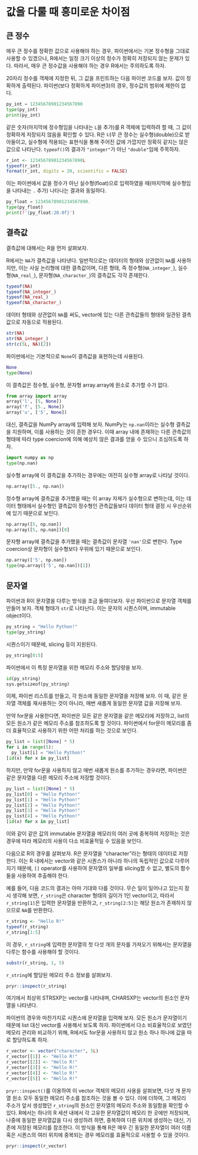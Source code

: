 # 값을 다룰 때 흥미로운 차이점 {#interesting-differences}

## 큰 정수

매우 큰 정수를 정확한 값으로 사용해야 하는 경우, 파이썬에서는 기본 정수형을 그대로 사용할 수 있겠으나, R에서는 일정 크기 이상의 정수가 정확히 저장되지 않는 문제가 있다. 따라서, 매우 큰 정수값을 사용해야 하는 경우 R에서는 주의하도록 하자.

20자리 정수를 객체에 지정한 뒤, 그 값을 프린트하는 다음 파이썬 코드를 보자. 값이 정확하게 출력된다. 파이썬(보다 정확하게 파이썬3)의 경우, 정수값의 범위에 제한이 없다.

```python
py_int = 12345678901234567890
type(py_int)
print(py_int)
```


같은 숫자(마지막에 정수형임을 나타내는 `L`을 추가)를 R 객체에 입력하려 할 때, 그 값이 정확하게 저장되지 않음을 확인할 수 있다. R은 너무 큰 정수는 실수형(double)으로 받아들이고, 실수형에 적용되는 표현식을 통해 주어진 값에 가깝지만 정확히 같지는 않은 값으로 나타난다. `typeof()`의 결과가 `"integer"`가 아닌 `"double"`임에 주목하자.

```r
r_int <- 12345678901234567890L
typeof(r_int)
format(r_int, digits = 20, scientific = FALSE)
```


이는 파이썬에서 값을 정수가 아닌 실수형(float)으로 입력하였을 때(마지막에 실수형임을 나타내는 `.` 추가) 나타나는 결과와 동일하다.

```python
py_float = 12345678901234567890.
type(py_float)
print(f'{py_float:20.0f}')
```


## 결측값

결측값에 대해서는 R을 먼저 살펴보자.

R에서는 `NA`가 결측값을 나타낸다. 일반적으로는 데이터의 형태와 상관없이 `NA`를 사용하지만, 이는 사실 논리형에 대한 결측값이며, 다른 형태, 즉 정수형(`NA_integer_`), 실수형(`NA_real_`), 문자형(`NA_character_`)의 결측값도 각각 존재한다.

```r
typeof(NA)
typeof(NA_integer_)
typeof(NA_real_)
typeof(NA_character_)
```

데이터 형태와 상관없이 `NA`를 써도, vector에 있는 다른 관측값들의 형태와 일관된 결측값으로 자동으로 적용된다.

```r
str(NA)
str(NA_integer_)
str(c(5L, NA)[2])
```


파이썬에서는 기본적으로 `None`이 결측값을 표현하는데 사용된다.

```python
None
type(None)
```

이 결측값은 정수형, 실수형, 문자형 array.array에 원소로 추가할 수가 없다.

```python
from array import array
array('l', [5, None])
array('f', [5., None])
array('u', ['5', None])
```

대신, 결측값을 NumPy array에 입력해 보자. NumPy는 `np.nan`이라는 실수형 결측값을 지원하며, 이를 사용하는 것이 흔한 경우다. 이때 array 내에 존재하는 다른 관측값의 형태에 따라 type coercion에 의해 예상치 않은 결과를 얻을 수 있으니 조심하도록 하자.

```python
import numpy as np
type(np.nan)
```

실수형 array에 이 결측값을 추가하는 경우에는 여전히 실수형 array로 나타날 것이다.

```python
np.array([5., np.nan])
```

정수형 array에 결측값을 추가했을 때는 이 array 자체가 실수형으로 변하는데, 이는 데이터 형태에서 실수형인 결측값이 정수형인 관측값들보다 데이터 형태 결정 시 우선순위에 있기 때문으로 보인다.

```python
np.array([5, np.nan])
np.array([5, np.nan])[0]
```


문자형 array에 결측값을 추가했을 때는 결측값이 문자열 `'nan'`으로 변한다. Type coercion상 문자형이 실수형보다 우위에 있기 때문으로 보인다.

```python
np.array(['5', np.nan])
type(np.array(['5', np.nan])[1])
```




## 문자열

파이썬과 R이 문자열을 다루는 방식을 조금 들여다보자. 우선 파이썬으로 문자열 객체를 만들어 보자. 객체 형태가 `str`로 나타난다. 이는 문자의 시퀀스이며, immutable object이다.

```python
py_string = "Hello Python!"
type(py_string)
```

시퀀스이기 때문에, slicing 등이 지원된다.

```python
py_string[0:5]
```

파이썬에서 이 특정 문자열을 위한 메모리 주소와 할당량을 보자.

```python
id(py_string)
sys.getsizeof(py_string)
```

이제, 파이썬 리스트를 만들고, 각 원소에 동일한 문자열을 저장해 보자. 이 때, 같은 문자열 객체를 재사용하는 것이 아니라, 매번 새롭게 동일한 문자열 값을 저장해 보자.

만약 for문을 사용한다면, 파이썬은 모든 같은 문자열을 같은 메모리에 저장하고, list의 모든 원소가 같은 메모리 주소를 참조하도록 할 것이다. 파이썬에서 for문이 메모리를 좀 더 효율적으로 사용하기 위한 어떤 처리를 하는 것으로 보인다.

```python
py_list = list([None] * 5)
for i in range(5):
  py_list[i] = "Hello Python!"
[id(x) for x in py_list]
```

하지만, 만약 for문을 사용하지 않고 매번 새롭게 원소를 추가하는 경우라면, 파이썬은 같은 문자열을 다른 메모리 주소에 저장할 것이다. 

```python
py_list = list([None] * 5)
py_list[0] = "Hello Python!"
py_list[1] = "Hello Python!"
py_list[2] = "Hello Python!"
py_list[3] = "Hello Python!"
py_list[4] = "Hello Python!"
[id(x) for x in py_list]
```

이와 같이 같은 값의 immutable 문자열을 메모리의 여러 곳에 중복하여 저장하는 것은 경우에 따라 메모리의 사용이 다소 비효율적일 수 있음을 보인다.



다음으로 R의 경우를 살펴보자. R은 문자열을 "character"라는 형태의 데이터로 저장한다. 이는 R 내에서는 vector와 같은 시퀀스가 아니라 하나의 독립적인 값으로 다루어지기 때문에, `[]` operator를 사용하여 문자열의 일부를 slicing할 수 없고, 별도의 함수들을 사용하여 추출해야 한다.

예를 들어, 다음 코드의 결과는 아마 기대와 다를 것이다. 무슨 일이 일어나고 있는지 잠시 생각해 보면, `r_string`은 character 형태의 길이가 1인 vector이고, 따라서 `r_string[1]`은 입력한 문자열을 반환하고, `r_string[2:5]`는 해당 원소가 존재하지 않으므로 `NA`를 반환한다.

```r
r_string <- "Hello R!"
typeof(r_string)
r_string[1:5]
```

이 경우, `r_string`에 입력한 문자열의 첫 다섯 개의 문자를 가져오기 위해서는 문자열을 다루는 함수를 사용해야 할 것이다.

```r
substr(r_string, 1, 5)
```

`r_string`에 할당된 메모리 주소 정보를 살펴보자.

```r
pryr::inspect(r_string)
```

여기에서 최상위 STRSXP는 vector를 나타내며, CHARSXP는 vector의 원소인 문자열을 나타낸다.

파이썬의 경우와 마찬가지로 시퀀스에 문자열을 입력해 보자. 모든 원소가 문자열이기 때문에 list 대신 vector를 사용해서 보도록 하자. 파이썬에서 다소 비효율적으로 보였던 메모리 관리와 비교하기 위해, R에서도 for문을 사용하지 않고 원소 하나 하나에 값을 따로 할당하도록 하자.

```r
r_vector <- vector("character", 5L)
r_vector[[1]] <- "Hello R!"
r_vector[[2]] <- "Hello R!"
r_vector[[3]] <- "Hello R!"
r_vector[[4]] <- "Hello R!"
r_vector[[5]] <- "Hello R!"
```

`pryr::inspect()`를 이용하여 이 vector 객체의 메모리 사용을 살펴보면, 다섯 개 문자열 원소 모두 동일한 메모리 주소를 참조하는 것을 볼 수 있다. 이에 더하여, 그 메모리 주소가 앞서 생성했던 `r_string`의 원소인 문자열의 메모리 주소와 동일함을 확인할 수 있다. R에서는 하나의 R 세션 내에서 각 고유한 문자열값이 메모리 한 곳에만 저장되며, 나중에 동일한 문자열값을 다시 생성하려 하면, 중복하여 다른 위치에 생성하는 대신, 기존에 저장된 메모리를 참조한다. 이 방식을 통해 R은 매우 긴 동일한 문자열이 여러 이름 혹은 시퀀스의 여러 위치에 중복되는 경우 메모리를 효율적으로 사용할 수 있을 것이다.

```r
pryr::inspect(r_vector)
```






